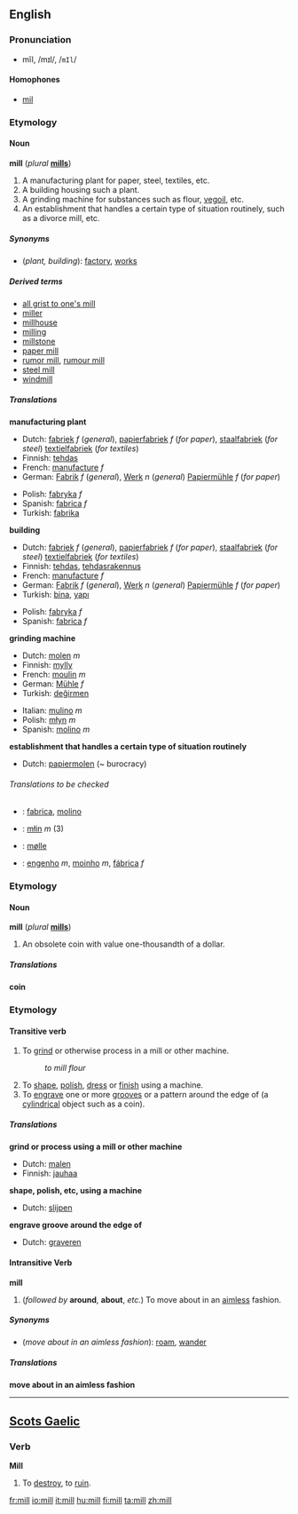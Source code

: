 ==English==

===Pronunciation===
*mĭl, /mɪl/, /<tt>mIl</tt>/

====Homophones====
*[[mil]]

===Etymology===
====Noun====
'''mill''' (''plural'' '''[[mills]]''')

#A manufacturing plant for paper, steel, textiles, etc.
#A building housing such a plant.
#A grinding machine for substances such as flour, [[vegoil]], etc.
#An establishment that handles a certain type of situation routinely, such as a divorce mill, etc.

=====Synonyms=====
*(''plant, building''): [[factory]], [[works]]

=====Derived terms=====
*[[all grist to one's mill]]
*[[miller]]
*[[millhouse]]
*[[milling]]
*[[millstone]]
*[[paper mill]]
*[[rumor mill]], [[rumour mill]]
*[[steel mill]]
*[[windmill]]

=====Translations=====

'''manufacturing plant'''
{{top}}
*Dutch: [[fabriek]] ''f'' (''general''), [[papierfabriek]] ''f'' (''for paper''), [[staalfabriek]] (''for steel'') [[textielfabriek]] (''for textiles'') 
*Finnish: [[tehdas]]
*French: [[manufacture]] ''f''
*German: [[Fabrik]] ''f'' (''general''), [[Werk]] ''n'' (''general'') [[Papiermühle]] ''f'' (''for paper'')
{{mid}}
*Polish: [[fabryka]] ''f''
*Spanish: [[fabrica]] ''f''
*Turkish: [[fabrika]]
{{bottom}}

'''building'''
{{top}}
*Dutch: [[fabriek]] ''f'' (''general''), [[papierfabriek]] ''f'' (''for paper''), [[staalfabriek]] (''for steel'') [[textielfabriek]] (''for textiles'')
*Finnish: [[tehdas]], [[tehdasrakennus]]
*French: [[manufacture]] ''f''
*German: [[Fabrik]] ''f'' (''general''), [[Werk]] ''n'' (''general'') [[Papiermühle]] ''f'' (''for paper'')
*Turkish: [[bina]], [[yapı]]
{{mid}}
*Polish: [[fabryka]] ''f''
*Spanish: [[fabrica]] ''f''
{{bottom}}

'''grinding machine'''
{{top}}
*Dutch: [[molen]] ''m''
*Finnish: [[mylly]]
*French: [[moulin]] ''m''
*German: [[Mühle]] ''f''
*Turkish: [[değirmen]]
{{mid}}
*Italian: [[mulino]] ''m''
*Polish: [[młyn]] ''m''
*Spanish: [[molino]] ''m''
{{bottom}}

'''establishment that handles a certain type of situation routinely'''
{{top}}
*Dutch: [[papiermolen]] (~ burocracy)
{{mid}}
{{bottom}}

======Translations to be checked======
<!--Remove this section once all of the translations below have been moved into the tables above.-->
{{checktrans}}

*{{ttbc|Interlingua}}: [[fabrica]], [[molino]]
*{{ttbc|Kashubian}}: [[młin]] ''m'' (3)
*{{ttbc|Norwegian}}: [[mølle]]
*{{ttbc|Portuguese}}: [[engenho]] ''m'', [[moinho]] ''m'', [[fábrica]] ''f''

===Etymology===
====Noun====
'''mill''' (''plural'' '''[[mills]]''')

#An obsolete coin with value one-thousandth of a dollar.

=====Translations=====

'''coin'''
{{top}}
{{mid}}
{{bottom}}

===Etymology===
====Transitive verb====
{{en-infl-reg-consonant|mill||}}

#To [[grind]] or otherwise process in a mill or other machine.
#:''to mill flour''
#To [[shape]], [[polish]], [[dress]] or [[finish]] using a machine.
#To [[engrave]] one or more [[groove]]s or a pattern around the edge of (a [[cylindrical]] object such as a coin).

=====Translations=====

'''grind or process using a mill or other machine'''
{{top}}
*Dutch: [[malen]]
*Finnish: [[jauhaa]]
{{mid}}
{{bottom}}

'''shape, polish, etc, using a machine'''
{{top}}
*Dutch: [[slijpen]]
{{mid}}
{{bottom}}

'''engrave groove around the edge of'''
{{top}}
*Dutch: [[graveren]]
{{mid}}
{{bottom}}

====Intransitive Verb====
'''mill'''

#(''followed by'' '''around''', '''about''', ''etc.'') To move about in an [[aimless]] fashion.

=====Synonyms=====
*(''move about in an aimless fashion''): [[roam]], [[wander]]

=====Translations=====

'''move about in an aimless fashion'''
{{top}}
{{mid}}
{{bottom}}

----

==[[Scots Gaelic]]==
===Verb===
'''Mill'''
# To [[destroy]], to [[ruin]].

[[fr:mill]]
[[io:mill]]
[[it:mill]]
[[hu:mill]]
[[fi:mill]]
[[ta:mill]]
[[zh:mill]]